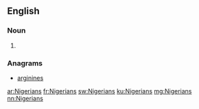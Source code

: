 ==English==

===Noun===
{{head|en}}

# {{plural of|Nigerian}}

===Anagrams===
* [[arginines#English|arginines]]

[[ar:Nigerians]]
[[fr:Nigerians]]
[[sw:Nigerians]]
[[ku:Nigerians]]
[[mg:Nigerians]]
[[nn:Nigerians]]